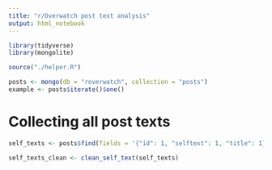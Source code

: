 ```yaml
---
title: "r/Overwatch post text analysis"
output: html_notebook
---
```


```r
library(tidyverse)
library(mongolite)

source("./helper.R")

posts <- mongo(db = "roverwatch", collection = "posts")
example <- posts$iterate()$one()
```

# Collecting all post texts

```r
self_texts <- posts$find(fields = '{"id": 1, "selftext": 1, "title": 1}')
```

```r
self_texts_clean <- clean_self_text(self_texts)
```

